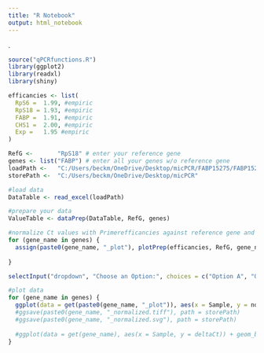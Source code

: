 ```yaml
---
title: "R Notebook"
output: html_notebook
---
```


.

```r
source("qPCRfunctions.R")
library(ggplot2)
library(readxl)
library(shiny)
```

```r
efficancies <- list(
  RpS6 =  1.99, #empiric
  RpS18 = 1.93, #empiric
  FABP =  1.91, #empiric
  CHS1 =  2.00, #empiric
  Exp =   1.95 #empiric
)
```

```r
RefG <-       "RpS18" # enter your reference gene
genes <- list("FABP") # enter all your genes w/o reference gene
loadPath <-   "C:/Users/beckm/OneDrive/Desktop/micPCR/FABP15275/FABP15275_L1-P0.xlsx"
storePath <-  "C:/Users/beckm/OneDrive/Desktop/micPCR"
```

```r

#load data
DataTable <- read_excel(loadPath)

#prepare your data
ValueTable <- dataPrep(DataTable, RefG, genes)

#normalize Ct values with Primerefficancies against reference gene and calculate deltaCt
for (gene_name in genes) {
  assign(paste0(gene_name, "_plot"), plotPrep(efficancies, RefG, gene_name, get(gene_name)))
  
}
```

```r
selectInput("dropdown", "Choose an Option:", choices = c("Option A", "Option B", "Option C"))
```

```r
#plot data
for (gene_name in genes) {
  ggplot(data = get(paste0(gene_name, "_plot")), aes(x = Sample, y = normCt)) + geom_boxplot()
  #ggsave(paste0(gene_name, "_normalized.tiff"), path = storePath)
  #ggsave(paste0(gene_name, "_normalized.svg"), path = storePath)
  
  #ggplot(data = get(gene_name), aes(x = Sample, y = deltaCt)) + geom_boxplot()
}

```
